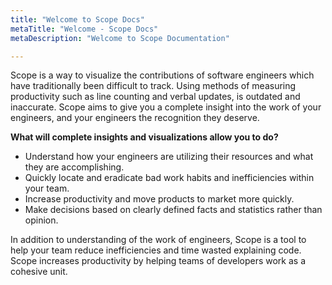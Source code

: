 ---
title: "Welcome to Scope Docs"
metaTitle: "Welcome - Scope Docs"
metaDescription: "Welcome to Scope Documentation"

---

Scope is a way to visualize the contributions of software engineers which have traditionally been difficult to track. 
Using methods of measuring productivity such as line counting and verbal updates, is outdated and inaccurate. Scope aims to give you a complete insight into the work of your engineers, and your engineers the recognition they deserve. 

**What will complete insights and visualizations allow you to do?**
- Understand how your engineers are utilizing their resources and what they are accomplishing.
- Quickly locate and eradicate bad work habits and inefficiencies within your team. 
- Increase productivity and move products to market more quickly.
- Make decisions based on clearly defined facts and statistics rather than opinion. 

In addition to understanding of the work of engineers, Scope is a tool to help your team reduce inefficiencies and time wasted explaining code. Scope increases productivity by helping teams of developers work as a cohesive unit. 

